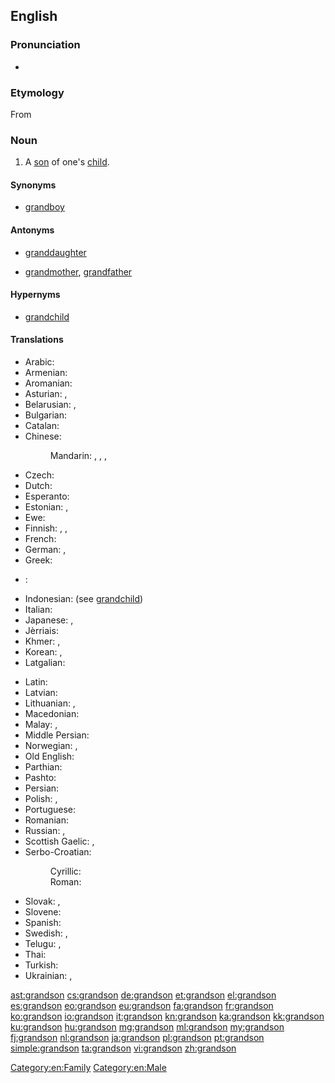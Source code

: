 {{wikipedia|dab=grandson}}
==English==

===Pronunciation===
* {{audio|en-us-grandson.ogg|Audio (US)}}

===Etymology===
From {{prefix|grand|son}}

===Noun===
{{en-noun}}

# A [[son]] of one's [[child]].

====Synonyms====
* [[grandboy]]

====Antonyms====
* {{qualifier|with regard to gender}} [[granddaughter]]
* {{qualifier|with regard to ancestry}} [[grandmother]], [[grandfather]]

====Hypernyms====
* [[grandchild]]

====Translations====
{{trans-top|son of one's child}}
* Arabic: {{t-|ar|حفيد|m|tr=ḥafīd}}
* Armenian: {{t-|hy|թոռ|tr=t'oṙ}}
* Aromanian: {{t-|rup|nipot|m}}
* Asturian: {{t+|ast|ñetu|m}}, {{t+|ast|nietu|m}}
* Belarusian: {{t|be|унук|m|tr=unúk|sc=Cyrl}}, {{t|be|ўнук|m|tr=ŭnuk|sc=Cyrl}}
* Bulgarian: {{t|bg|внук|m|tr=vnuk|sc=Cyrl}}
* Catalan: {{t+|ca|nét|m}}
* Chinese:
*: Mandarin: {{t|cmn|孫子|sc=Hani}}, {{t|cmn|孙子|tr=sūnzi|sc=Hani}}, {{qualifier|daughter's son}} {{t|cmn|外孫|sc=Hani}}, {{t|cmn|外孙|tr=wàisūn|sc=Hani}}
* Czech: {{t+|cs|vnuk|m}}
* Dutch: {{t+|nl|kleinzoon|m}}
* Esperanto: {{t-|eo|nepo}}
* Estonian: {{t|et|pojapoeg}}, {{t|et|tütrepoeg}}
* Ewe: {{tø|ee|tɔgbuiyɔviŋutsu}}
* Finnish: {{t-|fi|pojanpoika}}, {{t-|fi|tyttärenpoika}}, {{t+|fi|lapsenlapsi}}
* French: {{t+|fr|petit-fils|m}}
* German: {{t-|de|Enkelsohn|m}}, {{t+|de|Enkel|m}}
* Greek: {{t+|el|εγγονός|m|tr=engonós}}
* {{ttbc|he}}: {{t|he|נכד|m|tr=nekhed|alt=נֶכֶד|sc=Hebr}} <!-- was "[[נכד|נֶכֶד]]" - assumed inflected form or vocalised spelling; please verify if linking is acceptable. see [[User:Kephir/gadgets/xte#Translation_fixing]] -->
* Indonesian: (see [[grandchild]])
* Italian: {{t+|it|nipote|m}}
* Japanese: {{t+|ja|孫息子|tr=まごむすこ, magomusuko}}, {{t+|ja|孫|tr=まご, mago}} {{qualifier|grandchild}}
* Jèrriais: {{tø|roa-jer|p'tit-fis|m}}
* Khmer: {{t-|km|ចៅប្រុស|sc=Khmr|tr=chav proh}}, {{t-|km|នត្តាប្រុស|sc=Khmr|tr=noattaa proh}}
* Korean: {{t+|ko|손자|tr=sonja}}, {{t-|ko|외손자|tr=oesonja}} {{qualifier|daughter's son}}
* Latgalian: {{tø|ltg|unuks|m}}
{{trans-mid}}
* Latin: {{t+|la|nepos|m}}
* Latvian: {{t-|lv|mazdēls|m}}
* Lithuanian: {{t-|lt|vaikaitis|m}}, {{t-|lt|anūkas|m}}
* Macedonian: {{t-|mk|внук|m|tr=vnuk}}
* Malay: {{t-|ms|cucu lelaki}}, {{t-|ms|cucu}}
* Middle Persian: {{tø|pal|𐭭𐭯𐭩|tr=nab|sc=Phli}}
* Norwegian: {{t-|no|sønnesønn}} {{qualifier|son's son}}, {{t-|no|dattersønn}} {{qualifier|daughter's son}}
* Old English: {{t-|ang|sunsunu}}
* Parthian: {{tø|xpr|𐭐𐭅𐭇𐭓𐭉𐭐𐭅𐭇𐭓|tr=puhr-i-puhr|sc=Prti}} {{qualifier|son's son}}
* Pashto: {{t+|ps|لمسی|m|tr=lmasay}}
* Persian: {{t+|fa|نوه|tr=nave|sc=fa-Arab}}
* Polish: {{t+|pl|wnuk|m}}, {{t-|pl|wnuczek|m}} {{qualifier|little one}}
* Portuguese: {{t+|pt|neto|m}}
* Romanian: {{t-|ro|nepot}}
* Russian: {{t+|ru|внук|m|tr=vnuk}}, {{t+|ru|внучок|m|tr=vnučók}} {{qualifier|little one}}
* Scottish Gaelic: {{t+|gd|mac-mic|m}}, {{t-|gd|mac-ighne|m}} {{qualifier|daughter's son}}
* Serbo-Croatian:
*: Cyrillic: {{t-|sh|унук|m}}
*: Roman: {{t-|sh|unuk|m}}
* Slovak: {{t-|sk|vnuk|m}}, {{t|sk|vnuk|m}}
* Slovene: {{t+|sl|vnuk|m}}
* Spanish: {{t+|es|nieto|m}}
* Swedish: {{t+|sv|sonson|c}} {{qualifier|son's son}}, {{t+|sv|dotterson|c}} {{qualifier|daughter's son}}
* Telugu: {{t+|te|మనుమడు|tr=manumaDu}}, {{t+|te|పౌత్రుడు}}
* Thai: {{t-|th|หลานชาย|tr=larn-chai}}
* Turkish: {{t-|tr|erkek torun}}
* Ukrainian: {{t|uk|онук|m|tr=onúk|sc=Cyrl}}, {{t|uk|внук|m|tr=vnuk|sc=Cyrl}}
{{trans-bottom}}

[[Category:en:Family]]
[[Category:en:Male]]

[[ast:grandson]]
[[cs:grandson]]
[[de:grandson]]
[[et:grandson]]
[[el:grandson]]
[[es:grandson]]
[[eo:grandson]]
[[eu:grandson]]
[[fa:grandson]]
[[fr:grandson]]
[[ko:grandson]]
[[io:grandson]]
[[it:grandson]]
[[kn:grandson]]
[[ka:grandson]]
[[kk:grandson]]
[[ku:grandson]]
[[hu:grandson]]
[[mg:grandson]]
[[ml:grandson]]
[[my:grandson]]
[[fj:grandson]]
[[nl:grandson]]
[[ja:grandson]]
[[pl:grandson]]
[[pt:grandson]]
[[simple:grandson]]
[[ta:grandson]]
[[vi:grandson]]
[[zh:grandson]]